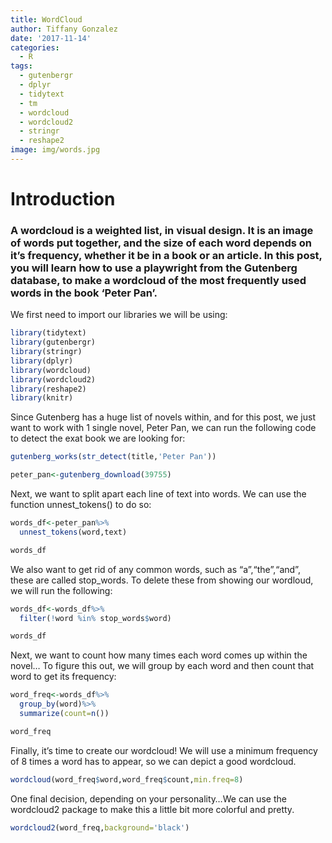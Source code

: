 ```yaml
---
title: WordCloud
author: Tiffany Gonzalez
date: '2017-11-14'
categories:
  - R
tags:
  - gutenbergr
  - dplyr
  - tidytext
  - tm
  - wordcloud
  - wordcloud2
  - stringr
  - reshape2
image: img/words.jpg
---
```


# Introduction

### A wordcloud is a weighted list, in visual design. It is an image of words put together, and the size of each word depends on it's frequency, whether it be in a book or an article. In this post, you will learn how to use a playwright from the Gutenberg database, to make a wordcloud of the most frequently used words in the book 'Peter Pan'.

We first need to import our libraries we will be using:

```r
library(tidytext)
library(gutenbergr)
library(stringr)
library(dplyr)
library(wordcloud)
library(wordcloud2)
library(reshape2)
library(knitr)
```

Since Gutenberg has a huge list of novels within, and for this post, we just want to work with 1 single novel, Peter Pan, we can run the following code to detect the exat book we are looking for:

```r
gutenberg_works(str_detect(title,'Peter Pan'))

peter_pan<-gutenberg_download(39755)
```


Next, we want to split apart each line of text into words. We can use the function unnest\_tokens() to do so:

```r
words_df<-peter_pan%>%
  unnest_tokens(word,text)

words_df
```

We also want to get rid of any common words, such as "a","the","and", these are called stop\_words. To delete these from showing our wordloud, we will run the following:

```r
words_df<-words_df%>%
  filter(!word %in% stop_words$word)

words_df
```

Next, we want to count how many times each word comes up within the novel... To figure this out, we will group by each word and then count that word to get its frequency:

```r
word_freq<-words_df%>%
  group_by(word)%>%
  summarize(count=n())

word_freq
```

Finally, it's time to create our wordcloud! We will use a minimum frequency of 8 times a word has to appear, so we can depict a good wordcloud.

```r
wordcloud(word_freq$word,word_freq$count,min.freq=8)
```

One final decision, depending on your personality...We can use the wordcloud2 package to make this a little bit more colorful and pretty.

```r
wordcloud2(word_freq,background='black')
```



